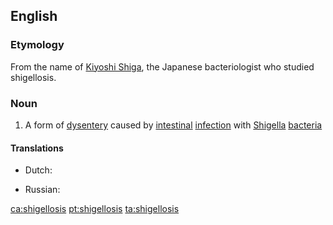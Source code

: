 ==English==

===Etymology===
From the name of [[w:Kiyoshi Shiga|Kiyoshi Shiga]], the Japanese bacteriologist who studied shigellosis.

===Noun===
{{wikipedia}}
{{en-noun|shigelloses}}

# {{label|en|medicine}} A form of [[dysentery]] caused by [[intestinal]] [[infection]] with [[Shigella]] [[bacteria]]

====Translations====
{{trans-top|form of dysentery caused by intestinal infection with Shigella bacteria}}
* Dutch: {{t|nl|shigellose|f}}
{{trans-mid}}
* Russian: {{t|ru|шигеллёз|m}}
{{trans-bottom}}

[[ca:shigellosis]]
[[pt:shigellosis]]
[[ta:shigellosis]]